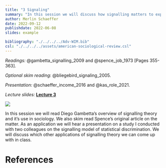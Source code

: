 ```yaml
---
title: "3 Signaling"
summary: "In this session we will discuss how signalling matters to explain inequality in a world where people rely on imperfect information."
author: Merlin Schaeffer
date: 2022-09-12
publishdate: 2022-06-08
slides: example

bibliography: "./../../../Adv-WIM.bib"
csl: "./../../../assets/american-sociological-review.csl"
---
```


*Readings:* @gambetta_signalling_2009 and @spence_job_1973[Pages 355-363].

*Optional skim reading*: @bliegebird_signaling_2005.

*Presentation:* @schaeffer_income_2016 and @kas_role_2021.

*Lecture slides:* [**Lecture 3**](/Sessions/3-Signaling/3-Signaling.html)

![](https://i.pinimg.com/originals/75/f3/c1/75f3c1f8b3a5ff21e7264fd3cdfb541c.jpg)

In this session we will read Diego Gambetta's overview of signalling theory and it's use in sociology. We also skim read Spence's original article on the matter. As an application we will hear a presentation on a study I conducted with two colleagues on the signalling model of statistical discrimination. We will discuss which other applications of signalling theory we can come up with in class.

# References